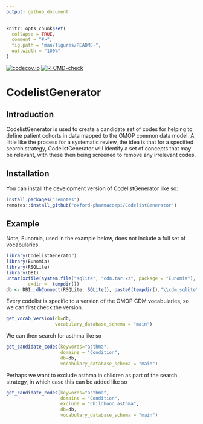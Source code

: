 ```yaml
---
output: github_document
---
```


<!-- README.md is generated from README.Rmd. Please edit that file -->

```r
knitr::opts_chunk$set(
  collapse = TRUE,
  comment = "#>",
  fig.path = "man/figures/README-",
  out.width = "100%"
)
```

<!-- badges: start -->
[![codecov.io](https://codecov.io/github/oxford-pharmacoepi/CodelistGenerator/coverage.svg?branch=main)](https://codecov.io/github/oxford-pharmacoepi/CodelistGenerator?branch=main)
[![R-CMD-check](https://github.com/oxford-pharmacoepi/CodelistGenerator/workflows/R-CMD-check/badge.svg)](https://github.com/oxford-pharmacoepi/CodelistGenerator/actions)
<!-- badges: end -->

# CodelistGenerator

## Introduction
CodelistGenerator is used to create a candidate set of codes for helping to define patient cohorts in data mapped to the OMOP common data model. A little like the process for a systematic review, the idea is that for a specified search strategy, CodelistGenerator will identify a set of concepts that may be relevant, with these then being screened to remove any irrelevant codes.

## Installation
You can install the development version of CodelistGenerator like so:
``` r
install.packages("remotes")
remotes::install_github("oxford-pharmacoepi/CodelistGenerator")
```

## Example
Note, Eunomia, used in the example below, does not include a full set of vocabularies. 
```r
library(CodelistGenerator)
library(Eunomia)
library(RSQLite)
library(DBI)
untar(xzfile(system.file("sqlite", "cdm.tar.xz", package = "Eunomia"), open = "rb"),
        exdir =  tempdir())
db <- DBI::dbConnect(RSQLite::SQLite(), paste0(tempdir(),"\\cdm.sqlite"))

```

Every codelist is specific to a version of the OMOP CDM vocabularies, so we can first check the version.
```r
get_vocab_version(db=db,
                  vocabulary_database_schema = "main")
```

We can then search for asthma like so
```r
get_candidate_codes(keywords="asthma",
                    domains = "Condition",
                    db=db,
                    vocabulary_database_schema = "main")
```

Perhaps we want to exclude asthma in children as part of the search strategy, in which case this can be added like so
```r
get_candidate_codes(keywords="asthma",
                    domains = "Condition",
                    exclude = "Childhood asthma",
                    db=db,
                    vocabulary_database_schema = "main")

```

